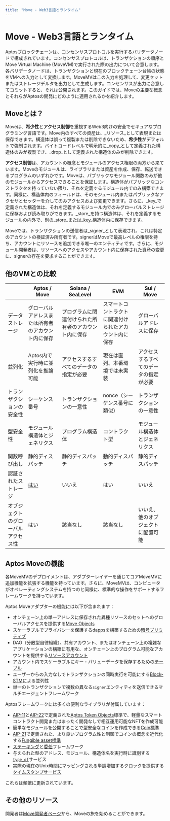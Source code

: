 ```yaml
---
title: "Move - Web3言語とランタイム"
---
```


# Move - Web3言語とランタイム

Aptosブロックチェーンは、コンセンサスプロトコルを実行するバリデータノードで構成されています。コンセンサスプロトコルは、トランザクションの順序とMove Virtual Machine (MoveVM)で実行された際の出力について合意します。各バリデータノードは、トランザクションと現在のブロックチェーン台帳の状態をVMへの入力として変換します。MoveMVはこの入力を処理して、変更セットまたはストレージデルタを出力として生成します。コンセンサスが出力に合意してコミットすると、それは公開されます。このガイドでは、Moveの主要な概念とそれらがAptosの開発にどのように適用されるかを紹介します。

## Moveとは？

Moveは、**希少性**と**アクセス制御**を重視するWeb3向けの安全でセキュアなプログラミング言語です。Move内のすべての資産は、_リソース_として表現または保存できます。構造体は誤って複製または削除できないため、**希少性**がデフォルトで強制されます。バイトコードレベルで明示的に_copy_として定義された構造体のみが複製でき、_drop_として定義された構造体のみが削除できます。

**アクセス制御**は、アカウントの概念とモジュールのアクセス権限の両方から来ています。Moveのモジュールは、ライブラリまたは資産を作成、保存、転送できるプログラムのいずれかです。Moveは、パブリックなモジュール関数のみが他のモジュールからアクセスできることを保証します。構造体がパブリックなコンストラクタを持っていない限り、それを定義するモジュール内でのみ構築できます。同様に、構造体内のフィールドは、そのモジュール内またはパブリックなアクセサとセッターを介してのみアクセスおよび変更できます。さらに、_key_で定義された構造体は、それを定義するモジュール内でのみグローバルストレージに保存および読み取りができます。_store_を持つ構造体は、それを定義するモジュールの内外で、別の_store_または_key_構造体内に保存できます。

Moveでは、トランザクションの送信者は_signer_として表現され、これは特定のアカウントの検証済み所有者です。signerはMoveで最高レベルの権限を持ち、アカウントにリソースを追加できる唯一のエンティティです。さらに、モジュール開発者は、リソースへのアクセスやアカウント内に保存された資産の変更に、signerの存在を要求することができます。

## 他のVMとの比較

|                             | Aptos / Move                                                 | Solana / SeaLevel                                           | EVM                                                        | Sui / Move                            |
| --------------------------- | ------------------------------------------------------------ | ----------------------------------------------------------- | ---------------------------------------------------------- | ------------------------------------- |
| データストレージ            | グローバルアドレスまたは所有者のアカウント内に保存          | プログラムに関連付けられた所有者のアカウント内に保存        | スマートコントラクトに関連付けられたアカウント内に保存     | グローバルアドレスに保存              |
| 並列化                      | Aptos内で実行時に並列化を推論可能                           | アクセスするすべてのデータの指定が必要                      | 現在は直列、本番環境では未実装                             | アクセスするすべてのデータの指定が必要 |
| トランザクションの安全性    | シーケンス番号                                               | トランザクションの一意性                                    | nonce（シーケンス番号に類似）                              | トランザクションの一意性              |
| 型安全性                    | モジュール構造体とジェネリクス                               | プログラム構造体                                            | コントラクト型                                             | モジュール構造体とジェネリクス        |
| 関数呼び出し                | 静的ディスパッチ                                             | 静的ディスパッチ                                            | 動的ディスパッチ                                           | 静的ディスパッチ                      |
| 認証されたストレージ        | [はい](../glossary.mdx#merkle-trees)                         | いいえ                                                      | はい                                                       | いいえ                                |
| オブジェクトのグローバルアクセス性 | はい                                                   | 該当なし                                                    | 該当なし                                                   | いいえ、他のオブジェクトに配置可能    |

## Aptos Moveの機能

各MoveMVのデプロイメントは、アダプターレイヤーを通じてコアMoveMVに追加機能を拡張する機能を持っています。さらに、MoveMVは、コンピュータがオペレーティングシステムを持つのと同様に、標準的な操作をサポートするフレームワークを持っています。

Aptos Moveアダプターの機能には以下が含まれます：

- オンチェーン上の単一アドレスに保存された異種リソースのセットへのグローバルアクセスを提供する[Move Objects](https://github.com/aptos-foundation/AIPs/blob/main/aips/aip-10.md)
- スケーラブルでプライバシーを保護するdappsを構築するための[暗号プリミティブ](../../build/smart-contracts/cryptography.mdx)
- DAO（分散型自律組織）、共有アカウント、またはオンチェーン上の複雑なアプリケーションの構築に有用な、オンチェーン上のプログラム可能なアカウントを提供する[リソースアカウント](../../build/smart-contracts/resource-accounts.mdx)
- アカウント内でスケーラブルにキー・バリューデータを保存するための[テーブル](https://github.com/aptos-labs/aptos-core/blob/main/aptos-move/framework/aptos-stdlib/sources/table.move)
- ユーザーからの入力なしでトランザクションの同時実行を可能にする[Block-STM](https://medium.com/aptoslabs/block-stm-how-we-execute-over-160k-transactions-per-second-on-the-aptos-blockchain-3b003657e4ba)による並列性
- 単一のトランザクションで複数の異なる`signer`エンティティを送信できるマルチエージェントフレームワーク

Aptosフレームワークには多くの便利なライブラリが付属しています：

- [AIP-11](https://github.com/aptos-foundation/AIPs/blob/main/aips/aip-11.md)と[AIP-22](https://github.com/aptos-foundation/AIPs/blob/main/aips/aip-22.md)で定義された[Aptos Token Objects](https://github.com/aptos-labs/aptos-core/tree/main/aptos-move/framework/aptos-token-objects/sources)標準で、軽量なスマートコントラクト開発またはまったく開発なしで相互運用可能なNFTを作成可能
- 簡単なモジュールを公開することで型安全なコインを作成できる[Coin標準](https://github.com/aptos-labs/aptos-core/blob/main/aptos-move/framework/aptos-framework/sources/coin.move)
- [AIP-21](https://github.com/aptos-foundation/AIPs/blob/main/aips/aip-21.md)で定義された、より良いプログラム性と制御でコインの概念を近代化する[Fungible asset標準](https://github.com/aptos-labs/aptos-core/blob/main/aptos-move/framework/aptos-framework/sources/fungible_asset.move)
- [ステーキング](https://github.com/aptos-labs/aptos-core/blob/main/aptos-move/framework/aptos-framework/sources/staking_contract.move)と[委任](https://github.com/aptos-labs/aptos-core/blob/main/aptos-move/framework/aptos-framework/sources/delegation_pool.move)フレームワーク
- 与えられた型のアドレス、モジュール、構造体名を実行時に識別する[`type_of`](https://github.com/aptos-labs/aptos-core/blob/main/aptos-move/framework/aptos-stdlib/sources/type_info.move)サービス
- 実際の現在のUnix時間にマッピングされる単調増加するクロックを提供する[タイムスタンプサービス](https://github.com/aptos-labs/aptos-core/blob/main/aptos-move/framework/aptos-framework/sources/timestamp.move)

これらは頻繁に更新されています。

## その他のリソース

開発者は[Move開発者ページ](move.mdx)から、Moveの旅を始めることができます。
